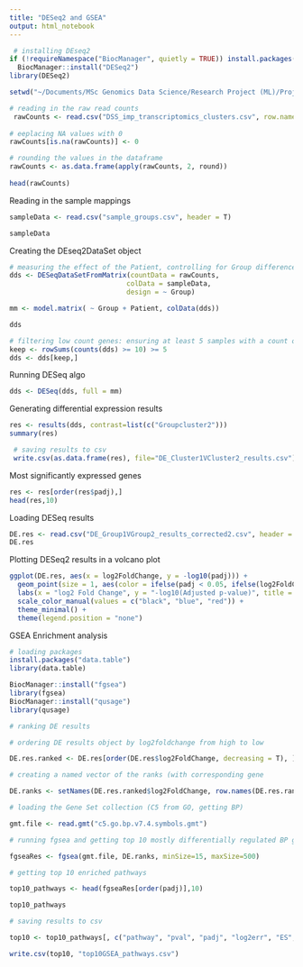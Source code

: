 ```yaml
---
title: "DESeq2 and GSEA"
output: html_notebook
---
```



```r
 # installing DEseq2
if (!requireNamespace("BiocManager", quietly = TRUE)) install.packages("BiocManager")
  BiocManager::install("DESeq2")
library(DESeq2)

```


```r

setwd("~/Documents/MSc Genomics Data Science/Research Project (ML)/Project Data")

# reading in the raw read counts
 rawCounts <- read.csv("DSS_imp_transcriptomics_clusters.csv", row.names=1)
 
# eeplacing NA values with 0
rawCounts[is.na(rawCounts)] <- 0

# rounding the values in the dataframe
rawCounts <- as.data.frame(apply(rawCounts, 2, round))
 
head(rawCounts)
```

Reading in the sample mappings
```r
sampleData <- read.csv("sample_groups.csv", header = T)

sampleData
```

Creating the DEseq2DataSet object
```r
# measuring the effect of the Patient, controlling for Group differences - two factor design
dds <- DESeqDataSetFromMatrix(countData = rawCounts,
                             colData = sampleData,
                             design = ~ Group)

```


```r
mm <- model.matrix( ~ Group + Patient, colData(dds))

dds
```


```r
# filtering low count genes: ensuring at least 5 samples with a count of 10 or more
keep <- rowSums(counts(dds) >= 10) >= 5
dds <- dds[keep,]

```


Running DESeq algo
```r
dds <- DESeq(dds, full = mm)
```


Generating differential expression results
```r
res <- results(dds, contrast=list(c("Groupcluster2")))
summary(res)
```



```r
 # saving results to csv
 write.csv(as.data.frame(res), file="DE_Cluster1VCluster2_results.csv")
```


Most significantly expressed genes 
```r
res <- res[order(res$padj),]
head(res,10)

```

Loading DESeq results 
```r
DE.res <- read.csv("DE_Group1VGroup2_results_corrected2.csv", header = TRUE, row.names = 1)
DE.res
```


Plotting DESeq2 results in a volcano plot
```r
ggplot(DE.res, aes(x = log2FoldChange, y = -log10(padj))) +
  geom_point(size = 1, aes(color = ifelse(padj < 0.05, ifelse(log2FoldChange > 0, "red", "blue"), "black"))) +
  labs(x = "log2 Fold Change", y = "-log10(Adjusted p-value)", title = "Diff Gene Expression of Drug-Resistant Group") +
  scale_color_manual(values = c("black", "blue", "red")) +
  theme_minimal() +
  theme(legend.position = "none")
```


GSEA Enrichment analysis 
```r
# loading packages
install.packages("data.table")
library(data.table)

BiocManager::install("fgsea")
library(fgsea) 
BiocManager::install("qusage")
library(qusage)
```


```r
# ranking DE results

# ordering DE results object by log2foldchange from high to low 

DE.res.ranked <- DE.res[order(DE.res$log2FoldChange, decreasing = T), ]

# creating a named vector of the ranks (with corresponding gene

DE.ranks <- setNames(DE.res.ranked$log2FoldChange, row.names(DE.res.ranked))
```


```r
# loading the Gene Set collection (C5 from GO, getting BP)

gmt.file <- read.gmt("c5.go.bp.v7.4.symbols.gmt") 

```


```r
# running fgsea and getting top 10 mostly differentially regulated BP gene sets

fgseaRes <- fgsea(gmt.file, DE.ranks, minSize=15, maxSize=500) 
```


```r
# getting top 10 enriched pathways 

top10_pathways <- head(fgseaRes[order(padj)],10)

top10_pathways
```


```r
# saving results to csv

top10 <- top10_pathways[, c("pathway", "pval", "padj", "log2err", "ES", "NES", "size")]

write.csv(top10, "top10GSEA_pathways.csv")
```

